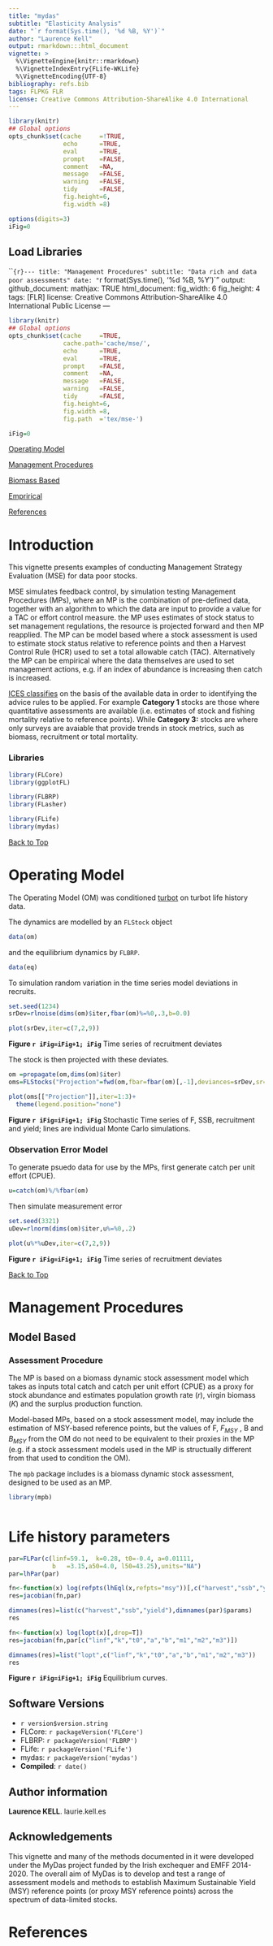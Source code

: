 ```yaml
---
title: "mydas"
subtitle: "Elasticity Analysis"
date: "`r format(Sys.time(), '%d %B, %Y')`"
author: "Laurence Kell"
output: rmarkdown:::html_document
vignette: >
  %\VignetteEngine{knitr::rmarkdown}
  %\VignetteIndexEntry{FLife-WKLife}
  %\VignetteEncoding{UTF-8}
bibliography: refs.bib
tags: FLPKG FLR
license: Creative Commons Attribution-ShareAlike 4.0 International
---
```


```r
library(knitr)
## Global options
opts_chunk$set(cache     =!TRUE,
               echo      =TRUE,
               eval      =TRUE,
               prompt    =FALSE,
               comment   =NA,
               message   =FALSE,
               warning   =FALSE,
               tidy      =FALSE,
               fig.height=6,
               fig.width =8)

options(digits=3)
iFig=0
```


## Load Libraries
```{r}---
title: "Management Procedures"
subtitle: "Data rich and data poor assessments"
date: "`r format(Sys.time(), '%d %B, %Y')`"
output:
github_document:
  mathjax: TRUE
html_document:
  fig_width: 6 
  fig_height: 4 
tags: [FLR]
license: Creative Commons Attribution-ShareAlike 4.0 International Public License
---

```r
library(knitr)
## Global options
opts_chunk$set(cache     =TRUE,
               cache.path='cache/mse/',
               echo      =TRUE,
               eval      =TRUE,
               prompt    =FALSE,
               comment   =NA,
               message   =FALSE,
               warning   =FALSE,
               tidy      =FALSE,
               fig.height=6,
               fig.width =8,
               fig.path  ='tex/mse-')

iFig=0
```

[](#top)

[Operating Model](#Operating Model) 

[Management Procedures](#Management Procedures) 

[Biomass Based](##Biomass Based) 

[Emprirical](##Emprirical)

[References](#References) 

# Introduction

This vignette presents examples of conducting Management Strategy Evaluation (MSE) for data poor stocks. 

MSE simulates feedback control, by simulation testing Management Procedures (MPs), where an MP is the combination of pre-defined data, together with an algorithm to which the data are input to provide a value for a TAC or effort control measure. the MP uses estimates of stock status to set management regulations, the resource is projected forward and then MP reapplied. The MP can be model based where a stock assessment is used to estimate stock status relative to reference points and then a Harvest Control Rule (HCR) used to set a total allowable catch (TAC). Alternatively the MP can be empirical where the data themselves are used to set management actions, e.g. if an index of abundance is increasing then catch is increased.

[ICES classifies](http://www.ices.dk/sites/pub/Publication%20Reports/Advice/2015/2015/General_context_of_ICES_advice_2015.pdf) on the basis of the available data in order to identifying the advice rules to be applied. For example **Category 1** stocks are those where quantitative assessments are available (i.e. estimates of stock and fishing mortality relative to reference points). While **Category 3:** stocks are where only surveys are avaiable that provide trends in stock metrics, such as biomass, recruitment or total mortality.

### Libraries

```r
library(FLCore)
library(ggplotFL)

library(FLBRP)
library(FLasher)

library(FLife)
library(mydas)
```

[Back to Top](#top) 

# Operating Model

The Operating Model (OM) was conditioned [turbot](/home/laurence/Desktop/flr/mydas/vignettes/mydas_turbot.html) on turbot life history data.

The dynamics are modelled by an `FLStock` object

```r
data(om) 
```

and the equilibrium dynamics by `FLBRP`.

```r
data(eq) 
```

To simulation random variation in the time series model deviations in recruits.

```r
set.seed(1234)
srDev=rlnoise(dims(om)$iter,fbar(om)%=%0,.3,b=0.0)

plot(srDev,iter=c(7,2,9))
```

**Figure `r iFig=iFig+1; iFig`** Time series of recruitment deviates

The stock is then projected with these deviates.

```r
om =propagate(om,dims(om)$iter)
oms=FLStocks("Projection"=fwd(om,fbar=fbar(om)[,-1],deviances=srDev,sr=eq))

plot(oms[["Projection"]],iter=1:3)+
  theme(legend.position="none")
```

**Figure `r iFig=iFig+1; iFig`** Stochastic Time series of F, SSB, recruitment and yield; lines are individual Monte Carlo simulations.

### Observation Error Model

To generate psuedo data for use by the MPs, first generate catch per unit effort (CPUE).

```r
u=catch(om)%/%fbar(om)
```

Then simulate measurement error

```r
set.seed(3321)
uDev=rlnorm(dims(om)$iter,u%=%0,.2)
```

```r
plot(u%*%uDev,iter=c(7,2,9))
```

**Figure `r iFig=iFig+1; iFig`** Time series of recruitment deviates

[Back to Top](#top) 

\newpage

# Management Procedures

## Model Based

### Assessment Procedure

The MP is based on a biomass dynamic stock assessment model which takes as inputs total catch and catch per unit effort (CPUE) as a proxy for stock abundance and estimates population growth rate ($r$), virgin biomass ($K$) and the surplus production function.

Model-based MPs, based on a stock assessment model, may include the estimation of MSY-based reference points, but the values of F, $F_{MSY}$ , B and $B_{MSY}$ from the OM do not need to be equivalent to their proxies in the MP (e.g. if a stock assessment models used in the MP is structually different from that used to condition the OM).

The `mpb` package includes is a biomass dynamic stock assessment, designed to be used as an MP. 

```r
library(mpb)
```


```r

```

# Life history parameters


```r
par=FLPar(c(linf=59.1,  k=0.28, t0=-0.4, a=0.01111,
            b   =3.15,a50=4.0, l50=43.25),units="NA")
par=lhPar(par)
```

```r
fn<-function(x) log(refpts(lhEql(x,refpts="msy"))[,c("harvest","ssb","yield"),drop=T])
res=jacobian(fn,par)

dimnames(res)=list(c("harvest","ssb","yield"),dimnames(par)$params)
res
```

```r
fn<-function(x) log(lopt(x)[,drop=T])
res=jacobian(fn,par[c("linf","k","t0","a","b","m1","m2","m3")])

dimnames(res)=list("lopt",c("linf","k","t0","a","b","m1","m2","m3"))
res
```

**Figure `r iFig=iFig+1; iFig`** Equilibrium curves.


## Software Versions

* `r version$version.string`
* FLCore: `r packageVersion('FLCore')`
* FLBRP:  `r packageVersion('FLBRP')`
* FLife:  `r packageVersion('FLife')`
* mydas:  `r packageVersion('mydas')`
* **Compiled**: `r date()`

## Author information

**Laurence KELL**. laurie.kell.es

## Acknowledgements

This vignette and many of the methods documented in it were developed under the MyDas project funded by the Irish exchequer and EMFF 2014-2020. The overall aim of MyDas is to develop and test a range of assessment models and methods to establish Maximum Sustainable Yield (MSY) reference points (or proxy MSY reference points) across the spectrum of data-limited stocks.

# References {#References}


